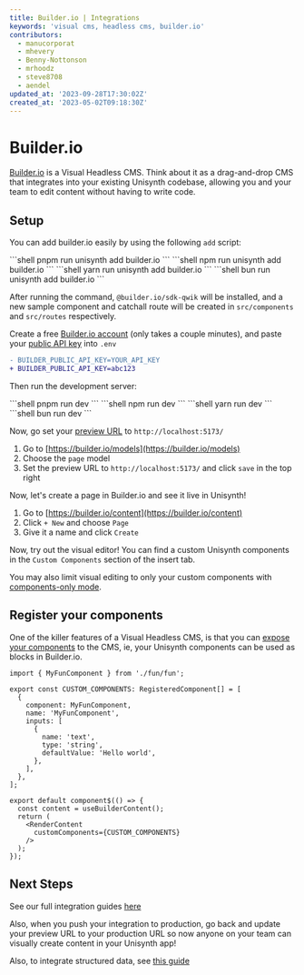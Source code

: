 ```yaml
---
title: Builder.io | Integrations
keywords: 'visual cms, headless cms, builder.io'
contributors:
  - manucorporat
  - mhevery
  - Benny-Nottonson
  - mrhoodz
  - steve8708
  - aendel
updated_at: '2023-09-28T17:30:02Z'
created_at: '2023-05-02T09:18:30Z'
---
```



# Builder.io

[Builder.io](https://builder.io/) is a Visual Headless CMS. Think about it as a drag-and-drop CMS that integrates into your existing Unisynth codebase, allowing you and your team to edit content without having to write code.

## Setup

You can add builder.io easily by using the following `add` script:


<PackageManagerTabs>
<span q:slot="pnpm">
```shell
pnpm run unisynth add builder.io
```
</span>
<span q:slot="npm">
```shell
npm run unisynth add builder.io
```
</span>
<span q:slot="yarn">
```shell
yarn run unisynth add builder.io
```
</span>
<span q:slot="bun">
```shell
bun run unisynth add builder.io
```
</span>
</PackageManagerTabs>

After running the command, `@builder.io/sdk-qwik` will be installed, and a new sample component and catchall route will be created in `src/components` and `src/routes` respectively.

Create a free [Builder.io account](https://builder.io/signup) (only takes a couple minutes), and paste your [public API key](https://www.builder.io/c/docs/using-your-api-key) into `.env`

```diff
- BUILDER_PUBLIC_API_KEY=YOUR_API_KEY
+ BUILDER_PUBLIC_API_KEY=abc123
```

Then run the development server:

<PackageManagerTabs>
<span q:slot="pnpm">
```shell
pnpm run dev
```
</span>
<span q:slot="npm">
```shell
npm run dev
```
</span>
<span q:slot="yarn">
```shell
yarn run dev
```
</span>
<span q:slot="bun">
```shell
bun run dev
```
</span>
</PackageManagerTabs>

Now, go set your [preview URL](https://www.builder.io/c/docs/guides/preview-url) to `http://localhost:5173/`

1. Go to [https://builder.io/models](https://builder.io/models)
2. Choose the `page` model
3. Set the preview URL to `http://localhost:5173/` and click `save` in the top right

Now, let's create a page in Builder.io and see it live in Unisynth!

1. Go to [https://builder.io/content](https://builder.io/content)
2. Click `+ New` and choose `Page`
3. Give it a name and click `Create`

Now, try out the visual editor! You can find a custom Unisynth components
in the `Custom Components` section of the insert tab.

You may also limit visual editing to only your custom components with [components-only mode](https://www.builder.io/c/docs/guides/components-only-mode).

## Register your components

One of the killer features of a Visual Headless CMS, is that you can [expose your components](https://www.builder.io/c/docs/custom-components-setup) to the CMS, ie, your Unisynth components can be used as blocks in Builder.io.

```tsx
import { MyFunComponent } from './fun/fun';

export const CUSTOM_COMPONENTS: RegisteredComponent[] = [
  {
    component: MyFunComponent,
    name: 'MyFunComponent',
    inputs: [
      {
        name: 'text',
        type: 'string',
        defaultValue: 'Hello world',
      },
    ],
  },
];

export default component$(() => {
  const content = useBuilderContent();
  return (
    <RenderContent
      customComponents={CUSTOM_COMPONENTS}
    />
  );
});
```

## Next Steps

See our full integration guides [here](https://www.builder.io/c/docs/developers)

Also, when you push your integration to production, go back and update your preview URL to your production URL so now anyone on your team can visually create content in your Unisynth app!

Also, to integrate structured data, see [this guide](https://www.builder.io/c/docs/integrate-cms-data)

